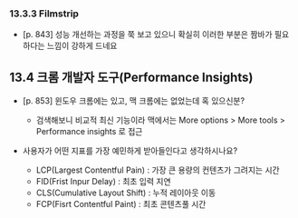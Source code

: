 ### 13.3.3 Filmstrip

- [p. 843] 성능 개선하는 과정을 쭉 보고 있으니 확실히 이러한 부분은 짬바가 필요하다는 느낌이 강하게 드네요

## 13.4 크롬 개발자 도구(Performance Insights)

- [p. 853] 윈도우 크롬에는 있고, 맥 크롬에는 없었는데 혹 있으신분?

  - 검색해보니 비교적 최신 기능이라 맥에서는 More options > More tools > Performance insights 로 접근

- 사용자가 어떤 지표를 가장 예민하게 받아들인다고 생각하시나요?
  - LCP(Largest Contentful Pain) : 가장 큰 용량의 컨텐츠가 그려지는 시간
  - FID(Frist Inpur Delay) : 최초 입력 지연
  - CLS(Cumulative Layout Shift) : 누적 레이아웃 이동
  - FCP(Fisrt Contentful Paint) : 최초 콘텐츠풀 시간
